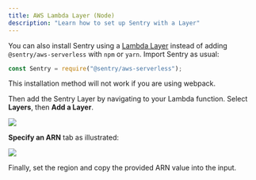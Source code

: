 ```yaml
---
title: AWS Lambda Layer (Node)
description: "Learn how to set up Sentry with a Layer"
---
```


You can also install Sentry using a [Lambda Layer](https://docs.aws.amazon.com/lambda/latest/dg/configuration-layers.html) instead of adding `@sentry/aws-serverless` with `npm` or `yarn`. Import Sentry as usual:

```javascript
const Sentry = require("@sentry/aws-serverless");
```

<Note>

This installation method will not work if you are using webpack.

</Note>

Then add the Sentry Layer by navigating to your Lambda function. Select **Layers**, then **Add a Layer**.

![](./img/lambda_view.png)

**Specify an ARN** tab as illustrated:

![](./img/add_layer.png)

Finally, set the region and copy the provided ARN value into the input.

<LambdaLayerDetail canonical="aws-layer:node" />
